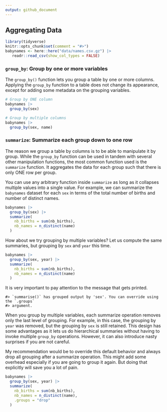 ```yaml
---
output: github_document
---
```


## Aggregating Data

```r
library(tidyverse)
knitr::opts_chunk$set(comment = "#>")
babynames <- here::here("data/names.csv.gz") |>     
   readr::read_csv(show_col_types = FALSE)
```

### `group_by`: Group by one or more variables

The `group_by()` function lets you group a table by one or more columns. Applying the `group_by` function to a table does not change its appearance, except for adding some metadata on the grouping variables.

```r
# Group by ONE column
babynames |> 
  group_by(sex)
```

```r
# Group by multiple columns
babynames |> 
  group_by(sex, name)
```


### `summarize`: Summarize each group down to one row

The reason we group a table by columns is to be able to manipulate it by group. While the `group_by` function can be used in tandem with several other manipulation functions, the most common function used is the `summarize` function. It aggregates the data for each group such that there is only ONE row per group.

You can use any arbitrary function inside `summarize` as long as it collapses multiple values into a single value. For example, we can summarize the `babynames` dataset for each `sex` in terms of the total number of births and number of distinct names.

```r
babynames |> 
  group_by(sex) |> 
  summarize(
    nb_births = sum(nb_births),
    nb_names = n_distinct(name)
  )
```

How about we try grouping by multiple variables? Let us compute the same summaries, but grouping by `sex` and `year` this time.

```r
babynames |> 
  group_by(sex, year) |> 
  summarize(
    nb_births = sum(nb_births),
    nb_names = n_distinct(name)
  )
```

It is very important to pay attention to the message that gets printed.

```
#> `summarise()` has grouped output by 'sex'. You can override using the `.groups`
#> argument.
```

When you group by multiple variables, each summarize operation removes only the last level of grouping. For example, in this case, the grouping by `year` was removed, but the grouping by `sex` is still retained. This design has some advantages as it lets us do hierarchical summaries without having to invoke multiple `group_by` operations. However, it can also introduce nasty surprises if you are not careful. 

My recommendation would be to override this default behavior and always drop all grouping after a summarize operation. This might add some overhead especially if you are going to group it again. But doing that explicitly will save you a lot of pain.

```r
babynames |> 
  group_by(sex, year) |> 
  summarize(
    nb_births = sum(nb_births),
    nb_names = n_distinct(name),
    .groups = "drop"
  )
```


